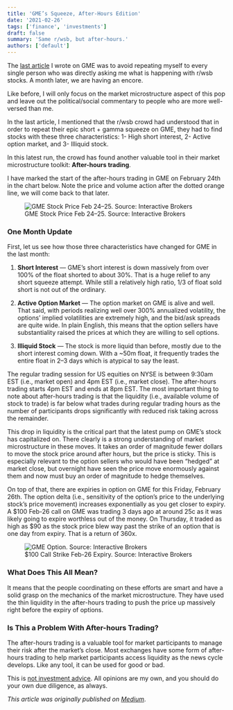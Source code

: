 ```yaml
---
title: 'GME’s Squeeze, After-Hours Edition'
date: '2021-02-26'
tags: ['finance', 'investments']
draft: false
summary: 'Same r/wsb, but after-hours.'
authors: ['default']
---
```


The [last article](/blog/gme-short-squeeze) I wrote on GME was to avoid repeating myself to every single
person who was directly asking me what is happening with r/wsb stocks. A month later, we are having an encore.

Like before, I will only focus on the market microstructure aspect of this pop and
leave out the political/social commentary to people who are more well-versed than me.

In the last article, I mentioned that the r/wsb crowd had understood that in order to
repeat their epic short + gamma squeeze on GME, they had to find stocks with
these three characteristics: 1- High short interest, 2- Active option market, and 3- Illiquid stock.

In this latest run, the crowd has found another valuable tool in their
market microstructure toolkit: **After-hours trading**.

I have marked the start of the after-hours trading in GME on February 24th in the chart below.
Note the price and volume action after the dotted orange line, we will come back to that later.

<figure>
	<img src="/static/images/2021-02-gme-afterhours-1.png" alt="GME Stock Price Feb 24–25. Source: Interactive Brokers" />
	<figcaption>GME Stock Price Feb 24–25. Source: Interactive Brokers</figcaption>
</figure>


### One Month Update

First, let us see how those three characteristics have changed for GME in the last month:

1. **Short Interest** — GME’s short interest is down massively from over 100% of the float shorted
to about 30%. That is a huge relief to any short squeeze attempt. While still a relatively high ratio,
1/3 of float sold short is not out of the ordinary.

2. **Active Option Market** — The option market on GME is alive and well. That said, with periods
realizing well over 300% annualized volatility, the options’ implied volatilities are extremely high,
and the bid/ask spreads are quite wide. In plain English, this means that the option sellers
have substantiality raised the prices at which they are willing to sell options.

3. **Illiquid Stock** — The stock is more liquid than before, mostly due to the short interest
coming down. With a ~50m float, it frequently trades the entire float in 2–3 days which is
atypical to say the least.

The regular trading session for US equities on NYSE is between 9:30am EST (i.e., market open)
and 4pm EST (i.e., market close). The after-hours trading starts 4pm EST and ends at 8pm EST.
The most important thing to note about after-hours trading is that the liquidity (i.e.,
available volume of stock to trade) is far below what trades during regular trading
hours as the number of participants drops significantly with reduced risk taking across the remainder.

This drop in liquidity is the critical part that the latest pump on GME’s stock has
capitalized on. There clearly is a strong understanding of market microstructure in these moves.
It takes an order of magnitude fewer dollars to move the stock price around after hours,
but the price is sticky. This is especially relevant to the option sellers who would have
been “hedged” at market close, but overnight have seen the price move enormously
against them and now must buy an order of magnitude to hedge themselves.

On top of that, there are expiries in option on GME for this Friday, February 26th.
The option delta (i.e., sensitivity of the option’s price to the underlying stock’s price movement)
increases exponentially as you get closer to expiry. A \$100 Feb-26 call on GME was trading
3 days ago at around 25c as it was likely going to expire worthless out of the money.
On Thursday, it traded as high as \$90 as the stock price blew way past the strike of an option
that is one day from expiry. That is a return of 360x.

<figure>
	<img src="/static/images/2021-02-gme-afterhours-2.png" alt="GME Option. Source: Interactive Brokers" />
	<figcaption>$100 Call Strike Feb-26 Expiry. Source: Interactive Brokers</figcaption>
</figure>


### What Does This All Mean?

It means that the people coordinating on these efforts are smart and have a solid grasp on the mechanics
of the market microstructure. They have used the thin liquidity in the after-hours trading
to push the price up massively right before the expiry of options.

### Is This a Problem With After-hours Trading?

The after-hours trading is a valuable tool for market participants to manage their risk after the
market’s close. Most exchanges have some form of after-hours trading to help market participants
access liquidity as the news cycle develops. Like any tool, it can be used for good or bad.

This is
[not investment advice](/blog/not-investment-advice).
All opinions are my own, and you should do your own due diligence, as always.

_This article was originally published on [Medium](https://kavehtehrani.medium.com/gmes-squeeze-after-hours-edition-cc1d4b7c3191)_.
